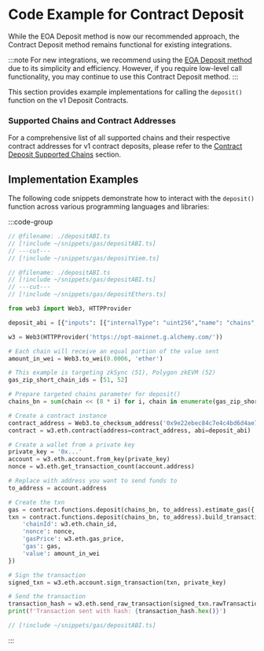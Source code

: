 # Code Example for Contract Deposit

While the EOA Deposit method is now our recommended approach, the Contract Deposit method remains functional for existing integrations.

:::note
For new integrations, we recommend using the [EOA Deposit method](/gas/code-examples/eoaDeposit) due to its simplicity and efficiency. However, if you require low-level call functionality, you may continue to use this Contract Deposit method.
:::

This section provides example implementations for calling the `deposit()` function on the v1 Deposit Contracts.

### Supported Chains and Contract Addresses

For a comprehensive list of all supported chains and their respective contract addresses for v1 contract deposits, please refer to the [Contract Deposit Supported Chains](/gas/chain-support/inbound#contract-deposit) section.

## Implementation Examples

The following code snippets demonstrate how to interact with the `deposit()` function across various programming languages and libraries:

:::code-group

```ts twoslash [viem]
// @filename: ./depositABI.ts
// [!include ~/snippets/gas/depositABI.ts]
// ---cut---
// [!include ~/snippets/gas/depositViem.ts]
```

```ts twoslash [ethers]
// @filename: ./depositABI.ts
// [!include ~/snippets/gas/depositABI.ts]
// ---cut---
// [!include ~/snippets/gas/depositEthers.ts]
```

```python [python]
from web3 import Web3, HTTPProvider

deposit_abi = [{"inputs": [{"internalType": "uint256","name": "chains","type": "uint256"},{"internalType": "address","name": "to","type": "address"}],"name": "deposit","outputs": [],"stateMutability": "payable","type": "function"}]

w3 = Web3(HTTPProvider('https://opt-mainnet.g.alchemy.com/'))

# Each chain will receive an equal portion of the value sent
amount_in_wei = Web3.to_wei(0.0006, 'ether')

# This example is targeting zkSync (51), Polygon zkEVM (52)
gas_zip_short_chain_ids = [51, 52]

# Prepare targeted chains parameter for deposit()
chains_bn = sum(chain << (8 * i) for i, chain in enumerate(gas_zip_short_chain_ids))

# Create a contract instance
contract_address = Web3.to_checksum_address('0x9e22ebec84c7e4c4bd6d4ae7ff6f4d436d6d8390')
contract = w3.eth.contract(address=contract_address, abi=deposit_abi)

# Create a wallet from a private key
private_key = '0x...'
account = w3.eth.account.from_key(private_key)
nonce = w3.eth.get_transaction_count(account.address)

# Replace with address you want to send funds to
to_address = account.address

# Create the txn
gas = contract.functions.deposit(chains_bn, to_address).estimate_gas({'value': amount_in_wei})
txn = contract.functions.deposit(chains_bn, to_address).build_transaction({
    'chainId': w3.eth.chain_id,
    'nonce': nonce,
    'gasPrice': w3.eth.gas_price,
    'gas': gas,
    'value': amount_in_wei
})

# Sign the transaction
signed_txn = w3.eth.account.sign_transaction(txn, private_key)

# Send the transaction
transaction_hash = w3.eth.send_raw_transaction(signed_txn.rawTransaction)
print(f'Transaction sent with hash: {transaction_hash.hex()}')
```

```ts twoslash [depositABI.ts]
// [!include ~/snippets/gas/depositABI.ts]
```

:::
